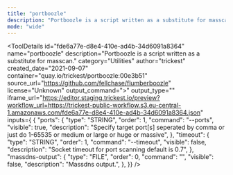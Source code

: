 ```yaml
---
title: "portboozle"
description: "Portboozle is a script written as a substitute for masscan."
mode: "wide"
---
```



<ToolDetails
  id="fde6a77e-d8e4-410e-ad4b-34d6091a8364"
  name="portboozle"
  description="Portboozle is a script written as a substitute for masscan."
  category="Utilities"
  author="trickest"
  created_date="2021-09-07"
  container="quay.io/trickest/portboozle:00e3b51"
  source_url="https://github.com/fellchase/flumberboozle"
  license="Unknown"
  output_command=">"
  output_type=""
  iframe_url="https://editor.staging.trickest.io/preview?workflow_url=https://trickest-public-workflow.s3.eu-central-1.amazonaws.com/fde6a77e-d8e4-410e-ad4b-34d6091a8364.json"
  inputs={ {
  "ports": {
    "type": "STRING",
    "order": 1,
    "command": "--ports",
    "visible": true,
    "description": "Specify target port[s] seperated by comma or just do 1-65535 or medium or large or huge or massive",
  },
  "timeout": {
    "type": "STRING",
    "order": 1,
    "command": "--timeout",
    "visible": false,
    "description": "Socket timeout for port scanning default is 0.7",
  },
  "massdns-output": {
    "type": "FILE",
    "order": 0,
    "command": "",
    "visible": false,
    "description": "Massdns output.",
  },
}}
/>
